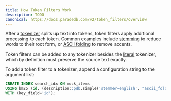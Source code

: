 ```yaml
---
title: How Token Filters Work
description: TODO
canonical: https://docs.paradedb.com/v2/token_filters/overview
---
```


After a [tokenizer](/v2/tokenizers) splits up text into tokens, token filters
apply additional processing to each token. Common examples include [stemming](/v2/token_filters/stemming)
to reduce words to their root form, or [ASCII folding](/v2/token_filters/ascii_folding) to remove accents.

Token filters can be added to any tokenizer besides the [literal](/v2/tokenizers/available_tokenizers/exact) tokenizer, which by definition
must preserve the source text exactly.

To add a token filter to a tokenizer, append a configuration string to the argument list:

```sql
CREATE INDEX search_idx ON mock_items
USING bm25 (id, (description::pdb.simple('stemmer=english', 'ascii_folding=true')))
WITH (key_field='id');
```
